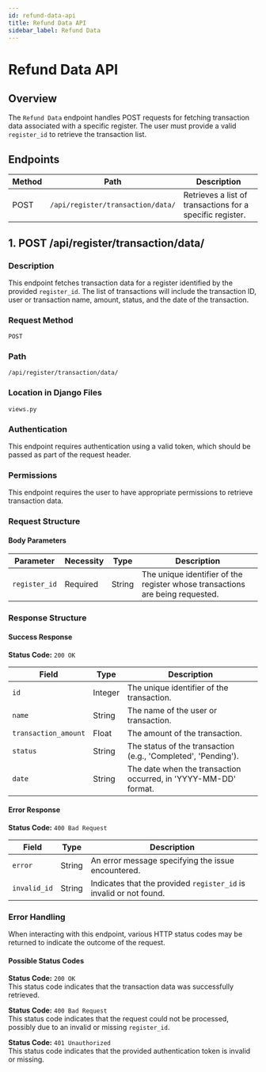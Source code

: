 ```yaml
---
id: refund-data-api
title: Refund Data API
sidebar_label: Refund Data
---
```


# Refund Data API

## Overview

The `Refund Data` endpoint handles POST requests for fetching transaction data associated with a specific register. The user must provide a valid `register_id` to retrieve the transaction list.

## Endpoints

| Method | Path                                    | Description                                              |
|--------|-----------------------------------------|----------------------------------------------------------|
| POST   | `/api/register/transaction/data/`       | Retrieves a list of transactions for a specific register. |

## 1. POST /api/register/transaction/data/

### Description

This endpoint fetches transaction data for a register identified by the provided `register_id`. The list of transactions will include the transaction ID, user or transaction name, amount, status, and the date of the transaction.

### Request Method

`POST`

### Path

`/api/register/transaction/data/`

### Location in Django Files

`views.py`

### Authentication

This endpoint requires authentication using a valid token, which should be passed as part of the request header.

### Permissions

This endpoint requires the user to have appropriate permissions to retrieve transaction data.

### Request Structure

#### Body Parameters

| Parameter     | Necessity | Type   | Description                                                   |
|---------------|-----------|--------|---------------------------------------------------------------|
| `register_id` | Required  | String | The unique identifier of the register whose transactions are being requested. |

### Response Structure

#### Success Response

**Status Code:** `200 OK`

| Field                  | Type    | Description                                                      |
|------------------------|---------|------------------------------------------------------------------|
| `id`                   | Integer | The unique identifier of the transaction.                        |
| `name`                 | String  | The name of the user or transaction.                             |
| `transaction_amount`               | Float   | The amount of the transaction.                                   |
| `status`               | String  | The status of the transaction (e.g., 'Completed', 'Pending').    |
| `date`                 | String  | The date when the transaction occurred, in 'YYYY-MM-DD' format.  |

#### Error Response

**Status Code:** `400 Bad Request`

| Field            | Type    | Description                                                   |
|------------------|---------|---------------------------------------------------------------|
| `error`          | String  | An error message specifying the issue encountered.            |
| `invalid_id`     | String  | Indicates that the provided `register_id` is invalid or not found. |

### Error Handling

When interacting with this endpoint, various HTTP status codes may be returned to indicate the outcome of the request.

#### Possible Status Codes

**Status Code:** `200 OK`  
This status code indicates that the transaction data was successfully retrieved.

**Status Code:** `400 Bad Request`  
This status code indicates that the request could not be processed, possibly due to an invalid or missing `register_id`.

**Status Code:** `401 Unauthorized`  
This status code indicates that the provided authentication token is invalid or missing.
